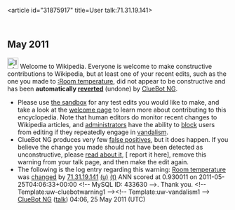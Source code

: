 <article id="31875917" title=User talk:71.31.19.141>
	<talkpage id="31875917" title="User talk:71.31.19.141">


== May 2011 ==
[[Image:Information.svg|left|25px|alt=|link=]] Welcome to Wikipedia. Everyone is welcome to make constructive contributions to Wikipedia, but at least one of your recent edits, such as the one you made to [[:Room temperature]], did not appear to be constructive and has been '''automatically [[Help:Reverting|reverted]]''' (undone) by [[User:ClueBot NG|ClueBot NG]]. 
* Please use [[Wikipedia:Sandbox|the sandbox]] for any test edits you would like to make, and take a look at the [[Wikipedia:Introduction|welcome page]] to learn more about contributing to this encyclopedia. Note that human editors do monitor recent changes to Wikipedia articles, and [[WP:ADMINS|administrators]] have the ability to [[WP:BLOCK|block]] users from editing if they repeatedly engage in [[WP:vandalism|vandalism]].
* ClueBot NG produces very few [[User:ClueBot NG#Information About False Positives|false positives]], but it does happen. If you believe the change you made should not have been detected as unconstructive, please [[User:ClueBot NG#Information About False Positives|read about it]], [{{User:ClueBot NG/Warnings/FPReport|433630}} report it here], remove this warning from your talk page, and then make the edit again. 
* The following is the log entry regarding this warning: [[Room temperature]] was [http://en.wikipedia.org/w/index.php?title=Room+temperature&amp;diff=430788989&amp;oldid=430749436 changed] by [[Special:Contributions/71.31.19.141|71.31.19.141]] [[User:71.31.19.141|(u)]] [[User talk:71.31.19.141|(t)]] ANN scored at 0.930011 on 2011-05-25T04:06:33+00:00 &lt;!-- MySQL ID: 433630 --&gt;. Thank you. &lt;!-- Template:uw-cluebotwarning1 --&gt;&lt;!-- Template:uw-vandalism1 --&gt; [[User:ClueBot NG|ClueBot NG]] ([[User talk:ClueBot NG|talk]]) 04:06, 25 May 2011 (UTC)
	</talkpage>
</article>